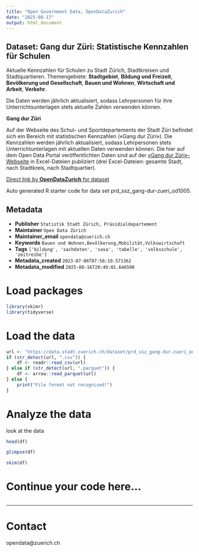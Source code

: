 ```yaml
---
title: "Open Government Data, OpenDataZurich"
date: "2025-08-17"
output: html_document
---
```


## Dataset: Gang dur Züri: Statistische Kennzahlen für Schulen


Aktuelle Kennzahlen für Schulen zu Stadt Zürich, Stadtkreisen und Stadtquartieren. Themengebiete:  **Stadtgebiet**,  **Bildung und Freizeit**, **Bevölkerung und Gesellschaft**, **Bauen und Wohnen**, **Wirtschaft und Arbeit**, **Verkehr**.

Die Daten werden jährlich aktualisiert, sodass Lehrpersonen für ihre Unterrichtsunterlagen stets aktuelle Zahlen verwenden können.



**Gang dur Züri**


Auf der Webseite des Schul- und Sportdepartements der Stadt Züri befindet sich ein Bereich mit statistischen Kennzahlen («Gang dur Züri»). 
Die Kennzahlen werden jährlich aktualisiert, sodass Lehrpersonen stets Unterrichtunterlagen mit aktuellen Daten verwenden können. Die hier auf dem Open Data Portal veröffentlichten Daten sind auf der [«Gang dur Züri»- Webseite](https://www.stadt-zuerich.ch/de/bildung/volksschule/unterrichtsmaterial/gang-dur-zueri.html) in Excel-Dateien publiziert (drei Excel-Dateien: gesamte Stadt, nach Stadtkreis, nach Stadtquartier).


[]()



[Direct link by **OpenDataZurich** for dataset](https://data.stadt-zuerich.ch/dataset/prd_ssz_gang-dur-zueri_od1005)

Auto generated R starter code for data set prd_ssz_gang-dur-zueri_od1005.

## Metadata

- **Publisher** `Statistik Stadt Zürich, Präsidialdepartement`
- **Maintainer** `Open Data Zürich`
- **Maintainer_email** `opendata@zuerich.ch`
- **Keywords** `Bauen und Wohnen,Bevölk­erung,Mobilität,​​Volks​­wirt​­schaft`
- **Tags** `['bildung', 'sachdaten', 'sasa', 'tabelle', 'volksschule', 'zeitreihe']`
- **Metadata_created** `2023-07-06T07:56:19.571362`
- **Metadata_modified** `2025-08-16T20:49:01.646590`


# Load packages

```r
library(skimr)
library(tidyverse)
```

# Load the data

```r
url <- "https://data.stadt-zuerich.ch/dataset/prd_ssz_gang-dur-zueri_od1005/download/BEV100OD1005.csv"
if (str_detect(url, ".csv")) {
    df <- readr::read_csv(url)
} else if (str_detect(url, ".parquet")) {
    df <- arrow::read_parquet(url)
} else {
    print("File format not recognised!")
}
```

# Analyze the data

look at the data
```r
head(df)
```

```r
glimpse(df)
```

```r
skim(df)
```

# Continue your code here...

```r

```

------------------------------------------------------------------------

# Contact

opendata@zuerich.ch
